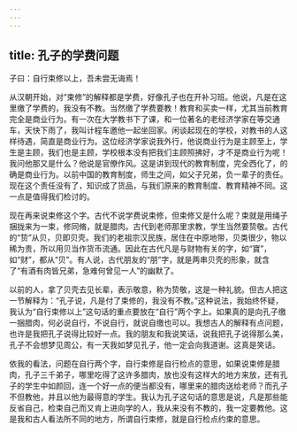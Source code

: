 ```yaml
---
---
---
```

title: 孔子的学费问题
---




子曰：自行束修以上，吾未尝无诲焉！

从汉朝开始，对“束修”的解释都是学费，好像孔子也在开补习班。他说，凡是在这里缴了学费的，我没有不教。当然缴了学费要教！教育和买卖一样，尤其当前教育完全是商业行为。有一次在大学教书下了课，和一位著名的老经济学家在等交通车，天快下雨了，我叫计程车邀他一起坐回家。闲谈起现在的学校，对教书的人这样待遇，简直是商业行为。这位经济学家说我外行，他说商业行为是主顾至上，学生是主顾，我们也是主顾，学校根本没有把我们主顾照拂好，才不是商业行为呢！我问他那又是什么？他说是官僚作风。这是讲到现代的教育制度，完全西化了，的确是商业行为。以前中国的教育制度，师生之间，如父子兄弟，负一辈子的责任。现在这个责任没有了，知识成了货品，与我们原来的教育制度、教育精神不同。这一点是值得我们检讨的。

现在再来说束修这个字。古代不说学费说束修，但束修又是什么呢？束就是用绳子捆拢来为一束，修同脩，就是腊肉。古代到老师那里求教，学生当然要贽敬。古代的“贽”从贝，贝即贝壳。我们的老祖宗汉民族，居住在中原地带，贝类很少，物以稀为贵，所以用贝当作货币流通。因此在古代凡是与财物有关的字，如“寶”，如“财”，都从“贝”。有人说，古代朋友的“朋”字，就是两串贝壳的形象，就含了“有酒有肉皆兄弟，急难何曾见一人”的幽默了。

以前的人，拿了贝壳去见长辈，表示敬意，称为贽敬，这是一种礼貌。但古人把这一节解释为：“孔子说，凡是付了束修的，我没有不教。”这种说法，我始终怀疑，我认为“自行束修以上”这句话的重点要放在“自行”两个字上。如果真的是向孔子缴一捆腊肉，何必说自行，不说自行，就说自缴也可以。我想古人的解释有点问题，也许是我把孔子说得比较好一点。我的朋友和我说笑话，说我把孔子说得那么美，孔子不会想梦见周公，有一天我如梦见孔子，他一定会向我道谢。这真是笑话。

依我的看法，问题在自行两个字，自行束修是自行检点的意思，如果说束修是腊肉，孔子三千弟子，哪里吃得了这许多腊肉，放也没有这样大的地方来放，还有孔子的学生中如颜回，连一个好一点的便当都没有，哪里来的腊肉送给老师？而孔子不但教他，并且以他为最得意的学生。我认为孔子这句话的意思是说，凡是那些能反省自己，检束自己而又肯上进向学的人，我从来没有不教的，我一定要教他。这是我和古人看法所不同的地方，所谓自行束修，就是自行检点约束的意思。